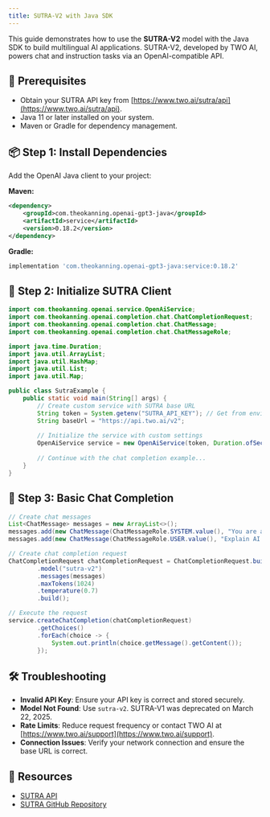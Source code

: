 ```yaml
---
title: SUTRA-V2 with Java SDK
---
```


This guide demonstrates how to use the **SUTRA-V2** model with the Java SDK to build multilingual AI applications. SUTRA-V2, developed by TWO AI, powers chat and instruction tasks via an OpenAI-compatible API.

## 🔧 Prerequisites
- Obtain your SUTRA API key from [https://www.two.ai/sutra/api](https://www.two.ai/sutra/api).
- Java 11 or later installed on your system.
- Maven or Gradle for dependency management.

## 📦 Step 1: Install Dependencies
Add the OpenAI Java client to your project:

**Maven:**
```xml
<dependency>
    <groupId>com.theokanning.openai-gpt3-java</groupId>
    <artifactId>service</artifactId>
    <version>0.18.2</version>
</dependency>
```

**Gradle:**
```groovy
implementation 'com.theokanning.openai-gpt3-java:service:0.18.2'
```

## 🔐 Step 2: Initialize SUTRA Client
```java
import com.theokanning.openai.service.OpenAiService;
import com.theokanning.openai.completion.chat.ChatCompletionRequest;
import com.theokanning.openai.completion.chat.ChatMessage;
import com.theokanning.openai.completion.chat.ChatMessageRole;

import java.time.Duration;
import java.util.ArrayList;
import java.util.HashMap;
import java.util.List;
import java.util.Map;

public class SutraExample {
    public static void main(String[] args) {
        // Create custom service with SUTRA base URL
        String token = System.getenv("SUTRA_API_KEY"); // Get from environment variable
        String baseUrl = "https://api.two.ai/v2";
        
        // Initialize the service with custom settings
        OpenAiService service = new OpenAiService(token, Duration.ofSeconds(30), baseUrl);
        
        // Continue with the chat completion example...
    }
}
```

## 💬 Step 3: Basic Chat Completion
```java
// Create chat messages
List<ChatMessage> messages = new ArrayList<>();
messages.add(new ChatMessage(ChatMessageRole.SYSTEM.value(), "You are a helpful AI that answers concisely."));
messages.add(new ChatMessage(ChatMessageRole.USER.value(), "Explain AI in 3 sentences in Spanish."));

// Create chat completion request
ChatCompletionRequest chatCompletionRequest = ChatCompletionRequest.builder()
        .model("sutra-v2")
        .messages(messages)
        .maxTokens(1024)
        .temperature(0.7)
        .build();

// Execute the request
service.createChatCompletion(chatCompletionRequest)
        .getChoices()
        .forEach(choice -> {
            System.out.println(choice.getMessage().getContent());
        });
```

## 🛠 Troubleshooting
- **Invalid API Key**: Ensure your API key is correct and stored securely.
- **Model Not Found**: Use `sutra-v2`. SUTRA-V1 was deprecated on March 22, 2025.
- **Rate Limits**: Reduce request frequency or contact TWO AI at [https://www.two.ai/support](https://www.two.ai/support).
- **Connection Issues**: Verify your network connection and ensure the base URL is correct.

## 📎 Resources
- [SUTRA API](https://www.two.ai/sutra/api)
- [SUTRA GitHub Repository](https://github.com/sutra-dev/sutra-cookbook)
